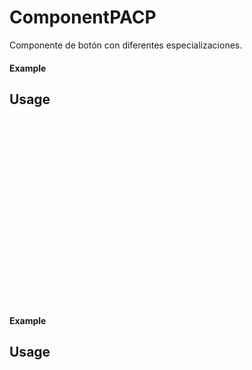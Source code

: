 
<Meta of={ComponentPACP} title="ComponentPACP" />

# ComponentPACP

Componente de botón con diferentes especializaciones.

#### Example

<Canvas of={ComponentPACP.Primary} />

## Usage

```ts
import {ComponentPACP} from 'milibreria';

function Example(){
 return (
 <ComponentPACP
 text: "Primer botón",
 txtcolor: 'white',
 bgcolor: 'red',
 bordercolor: 'black',
 borderwidth: '2px',
 hoverTxtcolor: 'black',
 hoverBgcolor: 'white',
 disabled: false,
 size: "large",
 onClick: () => alert("Primer botón"),
 />
 );
};

export default Example;
``` 

#### Example

<Canvas of={ComponentPACP.Secondary} />

## Usage

```ts
import {ComponentPACP} from 'milibreria';

function Example(){ 
     return (
 <ComponentPACP
  text: "Segundo botón",
        txtcolor: 'black',
        bgcolor: 'green',
        bordercolor: 'black',
        borderwidth: '2px',
        hoverTxtcolor: 'black',
        hoverBgcolor: 'white',
        disabled: false,
        size: "small",
        onClick: () => alert("Segundo botón"),
 />
 );
};
